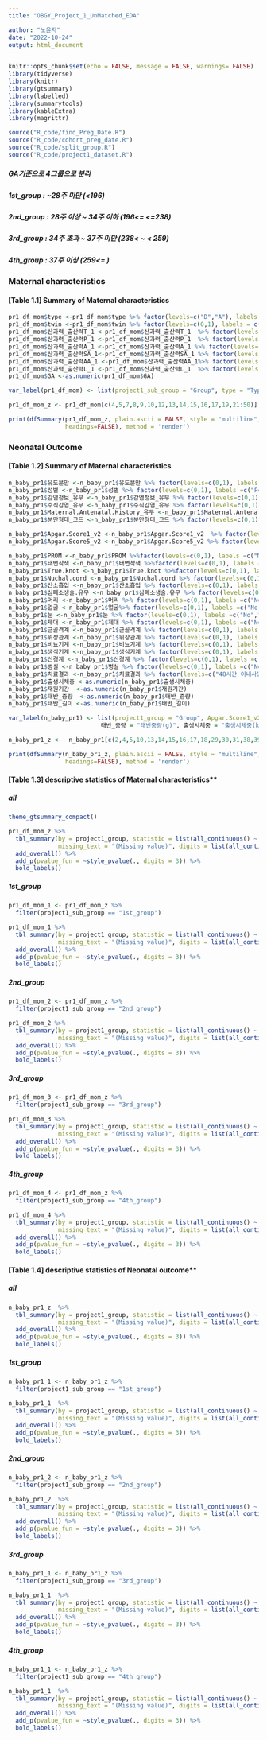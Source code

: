 ```yaml
---
title: "OBGY_Project_1_UnMatched_EDA"

author: "노윤지"
date: "2022-10-24"
output: html_document
---
```


```r
knitr::opts_chunk$set(echo = FALSE, message = FALSE, warnings= FALSE)
library(tidyverse)
library(knitr)
library(gtsummary)
library(labelled)
library(summarytools)
library(kableExtra)
library(magrittr)
```

```r
source("R_code/find_Preg_Date.R")
source("R_code/cohort_preg_date.R")
source("R_code/split_group.R")
source("R_code/project1_dataset.R")
```

##### **GA기준으로 4그룹으로 분리** 
##### **1st_group : ~28주 미만 (<196) **
##### **2nd_group : 28주 이상 ~ 34주 이하 (196<= <=238) **
##### **3rd_group : 34주 초과 ~ 37주 미만 (238< ~ < 259) **
##### **4th_group : 37주 이상 (259<= )**

### **Maternal characteristics**
#### **[Table 1.1] Summary of Maternal characteristics** 
```r
pr1_df_mom$type <-pr1_df_mom$type %>% factor(levels=c("D","A"), labels = c("Labor","Miscarriage"))
pr1_df_mom$twin <-pr1_df_mom$twin %>% factor(levels=c(0,1), labels = c("No","Yes"))
pr1_df_mom$산과력_출산력T_1 <-pr1_df_mom$산과력_출산력T_1  %>% factor(levels=c(0,1,2), labels = c("0","1","≥2"))
pr1_df_mom$산과력_출산력P_1 <-pr1_df_mom$산과력_출산력P_1  %>% factor(levels=c(0,1,2), labels = c("0","1","≥2"))
pr1_df_mom$산과력_출산력A_1 <-pr1_df_mom$산과력_출산력A_1 %>% factor(levels=c(0,1,2), labels = c("0","1","≥2"))
pr1_df_mom$산과력_출산력SA_1<-pr1_df_mom$산과력_출산력SA_1 %>% factor(levels=c(0,1,2), labels = c("0","1","≥2"))
pr1_df_mom$산과력_출산력AA_1 <-pr1_df_mom$산과력_출산력AA_1%>% factor(levels=c(0,1,2), labels = c("0","1","≥2"))
pr1_df_mom$산과력_출산력L_1 <-pr1_df_mom$산과력_출산력L_1  %>% factor(levels=c(0,1,2), labels = c("0","1","≥2"))
pr1_df_mom$GA <-as.numeric(pr1_df_mom$GA)

var_label(pr1_df_mom) <- list(project1_sub_group = "Group", type = "Type", age = "Age", GA = "Gestational wks of delivery", twin = "Twin", 산과력_출산력T_1 = "Parity_T",산과력_출산력P_1 = "Parity P", 산과력_출산력A_1 = "Parity A", 산과력_출산력AA_1 = "Parity AA",산과력_출산력SA_1 = "Parity SA", 산과력_출산력L_1 = "Parity L")

pr1_df_mom_z <- pr1_df_mom[c(4,5,7,8,9,10,12,13,14,15,16,17,19,21:50)]

print(dfSummary(pr1_df_mom_z, plain.ascii = FALSE, style = "multiline", graph.magnif = 0.75, varnumbers=FALSE, valid.col = TRUE, display.labels=TRUE,
                headings=FALSE), method = 'render')
```

### **Neonatal Outcome**
#### **[Table 1.2] Summary of Maternal characteristics**
```r
n_baby_pr1$유도분만 <-n_baby_pr1$유도분만 %>% factor(levels=c(0,1), labels =c("No","Yes"))
n_baby_pr1$성별 <-n_baby_pr1$성별 %>% factor(levels=c(0,1), labels =c("Female","Male"))
n_baby_pr1$감염정보_유무 <-n_baby_pr1$감염정보_유무 %>% factor(levels=c(0,1), labels =c("No","Yes"))
n_baby_pr1$수직감염_유무 <-n_baby_pr1$수직감염_유무 %>% factor(levels=c(0,1), labels =c("No","Yes"))
n_baby_pr1$Maternal.Antenatal.History_유무 <-n_baby_pr1$Maternal.Antenatal.History_유무 %>% factor(levels=c(0,1), labels =c("No","Yes"))
n_baby_pr1$분만형태_코드 <-n_baby_pr1$분만형태_코드 %>% factor(levels=c(0,1), labels =c("No","Yes"))

n_baby_pr1$Apgar.Score1_v2 <-n_baby_pr1$Apgar.Score1_v2  %>% factor(levels=c(0,1), labels =c("No(<7)","Yes(≥7)")) 
n_baby_pr1$Apgar.Score5_v2 <-n_baby_pr1$Apgar.Score5_v2 %>% factor(levels=c(0,1), labels =c("No(<7)","Yes(≥7)"))

n_baby_pr1$PROM <-n_baby_pr1$PROM %>%factor(levels=c(0,1), labels =c("No","Yes"))
n_baby_pr1$태변착색 <-n_baby_pr1$태변착색 %>%factor(levels=c(0,1), labels =c("No","Yes"))
n_baby_pr1$True.knot <-n_baby_pr1$True.knot %>%factor(levels=c(0,1), labels =c("No","Yes"))
n_baby_pr1$Nuchal.cord <-n_baby_pr1$Nuchal.cord %>% factor(levels=c(0,1), labels =c("No","Yes"))
n_baby_pr1$산소흡입 <-n_baby_pr1$산소흡입 %>% factor(levels=c(0,1), labels =c("No","Yes"))
n_baby_pr1$심폐소생술.유무 <-n_baby_pr1$심폐소생술.유무 %>% factor(levels=c(0,1), labels =c("No","Yes"))
n_baby_pr1$머리 <-n_baby_pr1$머리 %>% factor(levels=c(0,1), labels =c("No","Yes"))
n_baby_pr1$얼굴 <-n_baby_pr1$얼굴%>% factor(levels=c(0,1), labels =c("No","Yes"))
n_baby_pr1$눈 <-n_baby_pr1$눈 %>% factor(levels=c(0,1), labels =c("No","Yes"))
n_baby_pr1$제대 <-n_baby_pr1$제대 %>% factor(levels=c(0,1), labels =c("No","Yes"))
n_baby_pr1$근골격계 <-n_baby_pr1$근골격계 %>% factor(levels=c(0,1), labels =c("No","Yes"))
n_baby_pr1$위장관계 <-n_baby_pr1$위장관계 %>% factor(levels=c(0,1), labels =c("No","Yes"))
n_baby_pr1$비뇨기계 <-n_baby_pr1$비뇨기계 %>% factor(levels=c(0,1), labels =c("No","Yes"))
n_baby_pr1$생식기계 <-n_baby_pr1$생식기계 %>% factor(levels=c(0,1), labels =c("No","Yes"))
n_baby_pr1$신경계 <-n_baby_pr1$신경계 %>% factor(levels=c(0,1), labels =c("No","Yes"))
n_baby_pr1$병실 <-n_baby_pr1$병실 %>% factor(levels=c(0,1), labels =c("No","Yes"))
n_baby_pr1$치료결과 <-n_baby_pr1$치료결과 %>% factor(levels=c("48시간 이내사망", "48시간 이후사망", "경쾌", "완쾌", "진단만", "치료안함", "호전안됨"), labels =c("48시간 이내사망", "48시간 이후사망", "경쾌", "완쾌", "진단만", "치료안함", "호전안됨"))
n_baby_pr1$출생시체중 <-as.numeric(n_baby_pr1$출생시체중)
n_baby_pr1$재원기간  <-as.numeric(n_baby_pr1$재원기간)
n_baby_pr1$태반_중량  <-as.numeric(n_baby_pr1$태반_중량)
n_baby_pr1$태반_길이 <-as.numeric(n_baby_pr1$태반_길이)

var_label(n_baby_pr1) <- list(project1_group = "Group", Apgar.Score1_v2 = "apgar score≥7 (1min)", Apgar.Score5_v2="apgar score≥7 (5min)", 
                          태반_중량 = "태반중량(g)", 출생시체중 = "출생시체중(kg)", 병실 = "NICU유무", 분만형태_코드 = "제왕절개_유무")

n_baby_pr1_z <-  n_baby_pr1[c(2,4,5,10,13,14,15,16,17,18,29,30,31,38,39,40,41,42,44,51,52,53,54,70,79,84,85,95,96)]

print(dfSummary(n_baby_pr1_z, plain.ascii = FALSE, style = "multiline", graph.magnif = 0.75, varnumbers=FALSE, valid.col = TRUE, display.labels=TRUE,
                headings=FALSE), method = 'render')
```


#### **[Table 1.3] **descriptive statistics of Maternal characteristics** {.tabset}

##### **all**
```r
theme_gtsummary_compact()

pr1_df_mom_z %>% 
  tbl_summary(by = project1_group, statistic = list(all_continuous() ~ "{mean} ({sd})"),
              missing_text = "(Missing value)", digits = list(all_continuous() ~ c(1, 2), all_categorical() ~ c(0, 1))) %>%
  add_overall() %>%
  add_p(pvalue_fun = ~style_pvalue(., digits = 3)) %>%
  bold_labels()

```

##### **1st_group**
```r
pr1_df_mom_1 <- pr1_df_mom_z %>% 
  filter(project1_sub_group == "1st_group")

pr1_df_mom_1 %>% 
  tbl_summary(by = project1_group, statistic = list(all_continuous() ~ "{mean} ({sd})"),
              missing_text = "(Missing value)", digits = list(all_continuous() ~ c(1, 2), all_categorical() ~ c(0, 1))) %>%
  add_overall() %>%
  add_p(pvalue_fun = ~style_pvalue(., digits = 3)) %>%
  bold_labels()

```

##### **2nd_group**
```r
pr1_df_mom_2 <- pr1_df_mom_z %>% 
  filter(project1_sub_group == "2nd_group")

pr1_df_mom_2 %>% 
  tbl_summary(by = project1_group, statistic = list(all_continuous() ~ "{mean} ({sd})"),
              missing_text = "(Missing value)", digits = list(all_continuous() ~ c(1, 2), all_categorical() ~ c(0, 1))) %>%
  add_overall() %>%
  add_p(pvalue_fun = ~style_pvalue(., digits = 3)) %>%
  bold_labels()

```

##### **3rd_group**
```r
pr1_df_mom_3 <- pr1_df_mom_z %>% 
  filter(project1_sub_group == "3rd_group")

pr1_df_mom_3 %>% 
  tbl_summary(by = project1_group, statistic = list(all_continuous() ~ "{mean} ({sd})"),
              missing_text = "(Missing value)", digits = list(all_continuous() ~ c(1, 2), all_categorical() ~ c(0, 1))) %>%
  add_overall() %>%
  add_p(pvalue_fun = ~style_pvalue(., digits = 3)) %>%
  bold_labels()

```


##### **4th_group**
```r
pr1_df_mom_4 <- pr1_df_mom_z %>% 
  filter(project1_sub_group == "4th_group")

pr1_df_mom_4 %>% 
  tbl_summary(by = project1_group, statistic = list(all_continuous() ~ "{mean} ({sd})"),
              missing_text = "(Missing value)", digits = list(all_continuous() ~ c(1, 2), all_categorical() ~ c(0, 1))) %>%
  add_overall() %>%
  add_p(pvalue_fun = ~style_pvalue(., digits = 3)) %>% 
  bold_labels()

```


#### **[Table 1.4] **descriptive statistics of Neonatal outcome** {.tabset}

##### **all**
```r
n_baby_pr1_z  %>% 
  tbl_summary(by = project1_group, statistic = list(all_continuous() ~ "{mean} ({sd})"),
              missing_text = "(Missing value)", digits = list(all_continuous() ~ c(1, 2), all_categorical() ~ c(0, 1))) %>%
  add_overall() %>%
  add_p(pvalue_fun = ~style_pvalue(., digits = 3)) %>%
  bold_labels()

```

##### **1st_group**
```r
n_baby_pr1_1 <- n_baby_pr1_z %>% 
  filter(project1_sub_group == "1st_group")

n_baby_pr1_1  %>% 
  tbl_summary(by = project1_group, statistic = list(all_continuous() ~ "{mean} ({sd})"),
              missing_text = "(Missing value)", digits = list(all_continuous() ~ c(1, 2), all_categorical() ~ c(0, 1))) %>%
  add_overall() %>%
  add_p(pvalue_fun = ~style_pvalue(., digits = 3)) %>%
  bold_labels()

```

##### **2nd_group**
```r
n_baby_pr1_2 <- n_baby_pr1_z %>%    
  filter(project1_sub_group == "2nd_group")

n_baby_pr1_2  %>% 
  tbl_summary(by = project1_group, statistic = list(all_continuous() ~ "{mean} ({sd})"),
              missing_text = "(Missing value)", digits = list(all_continuous() ~ c(1, 2), all_categorical() ~ c(0, 1))) %>%
  add_overall() %>%
  add_p(pvalue_fun = ~style_pvalue(., digits = 3)) %>%
  bold_labels()

```

##### **3rd_group**
```r
n_baby_pr1_1 <- n_baby_pr1_z %>%    
  filter(project1_sub_group == "3rd_group")

n_baby_pr1_1  %>% 
  tbl_summary(by = project1_group, statistic = list(all_continuous() ~ "{mean} ({sd})"),
              missing_text = "(Missing value)", digits = list(all_continuous() ~ c(1, 2), all_categorical() ~ c(0, 1))) %>%
  add_overall() %>%
  add_p(pvalue_fun = ~style_pvalue(., digits = 3)) %>%
  bold_labels()

```

##### **4th_group**
```r
n_baby_pr1_1 <- n_baby_pr1_z %>% 
  filter(project1_sub_group == "4th_group")

n_baby_pr1_1  %>% 
  tbl_summary(by = project1_group, statistic = list(all_continuous() ~ "{mean} ({sd})"),
              missing_text = "(Missing value)", digits = list(all_continuous() ~ c(1, 2), all_categorical() ~ c(0, 1))) %>%
  add_overall() %>%
  add_p(pvalue_fun = ~style_pvalue(., digits = 3)) %>%
  bold_labels()

```

